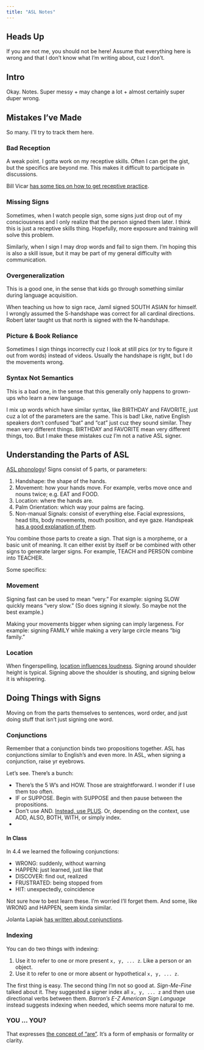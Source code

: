 ```yaml
---
title: "ASL Notes"
---
```



## Heads Up {.unnumbered .unlisted}

If you are not me, you should not be here! Assume that everything here is wrong and that I don't know what I'm writing about, cuz I don't.


## Intro

Okay. Notes. Super messy + may change a lot + almost certainly super duper wrong.


## Mistakes I've Made

So many. I'll try to track them here.

### Bad Reception

A weak point. I gotta work on my receptive skills. Often I can get the gist, but the specifics are beyond me. This makes it difficult to participate in discussions.

Bill Vicar [has some tips on how to get receptive practice](https://www.lifeprint.com/asl101/topics/receptive-asl-skills-practice.htm).

### Missing Signs

Sometimes, when I watch people sign, some signs just drop out of my consciousness and I only realize that the person signed them later. I think this is just a receptive skills thing. Hopefully, more exposure and training will solve this problem.

Similarly, when I sign I may drop words and fail to sign them. I'm hoping this is also a skill issue, but it may be part of my general difficulty with communication.

### Overgeneralization

This is a good one, in the sense that kids go through something similar during language acquisition.

When teaching us how to sign race, Jamil signed SOUTH ASIAN for himself. I wrongly assumed the S-handshape was correct for all cardinal directions. Robert later taught us that north is signed with the N-handshape.

### Picture & Book Reliance

Sometimes I sign things incorrectly cuz I look at still pics (or try to figure it out from words) instead of videos. Usually the handshape is right, but I do the movements wrong.

### Syntax Not Semantics

This is a bad one, in the sense that this generally only happens to grown-ups who learn a new language.

I mix up words which have similar syntax, like BIRTHDAY and FAVORITE, just cuz a lot of the parameters are the same. This is bad! Like, native English speakers don't confused "bat" and "cat" just cuz they sound similar. They mean very different things. BIRTHDAY and FAVORITE mean very different things, too. But I make these mistakes cuz I'm not a native ASL signer.


## Understanding the Parts of ASL

[ASL phonology](https://www.handspeak.com/learn/index.php?id=97)! Signs consist of 5 parts, or parameters:

1. Handshape: the shape of the hands.
2. Movement: how your hands move. For example, verbs move once and nouns twice; e.g. EAT and FOOD.
3. Location: where the hands are.
4. Palm Orientation: which way your palms are facing.
5. Non-manual Signals: consist of everything else. Facial expressions, head tilts, body movements, mouth position, and eye gaze. Handspeak [has a good explanation of them](https://www.handspeak.com/learn/index.php?id=158).

You combine those parts to create a sign. That sign is a morpheme, or a basic unit of meaning. It can either exist by itself or be combined with other signs to generate larger signs. For example, TEACH and PERSON combine into TEACHER.

Some specifics:

### Movement

Signing fast can be used to mean "very." For example: signing SLOW quickly means "very slow." (So does signing it slowly. So maybe not the best example.)

Making your movements bigger when signing can imply largeness. For example: signing FAMILY while making a very large circle means "big family."

### Location

When fingerspelling, [location influences loudness](https://youtu.be/IeeMM7Nts6I). Signing around shoulder height is typical. Signing above the shoulder is shouting, and signing below it is whispering.


## Doing Things with Signs

Moving on from the parts themselves to sentences, word order, and just doing stuff that isn't just signing one word.

### Conjunctions

Remember that a conjunction binds two propositions together. ASL has conjunctions similar to English's and even more. In ASL, when signing a conjunction, raise yr eyebrows.

Let's see. There's a bunch:

- There's the 5 W's and HOW. Those are straightforward. I wonder if I use them too often.
- IF or SUPPOSE. Begin with SUPPOSE and then pause between the propositions.
- Don't use AND. [Instead, use PLUS](https://lifeprint.com/asl101/pages-signs/a/and.htm). Or, depending on the context, use ADD, ALSO, BOTH, WITH, or simply index.
- 

#### In Class

In 4.4 we learned the following conjunctions:

- WRONG: suddenly, without warning
- HAPPEN: just learned, just like that
- DISCOVER: find out, realized
- FRUSTRATED: being stopped from
- HIT: unexpectedly, coincidence

Not sure how to best learn these. I'm worried I'll forget them. And some, like WRONG and HAPPEN, seem kinda similar.

Jolanta Lapiak [has written about conjunctions](https://www.handspeak.com/learn/index.php?id=35).

### Indexing

You can do two things with indexing:

1. Use it to refer to one or more present `x, y, ... z`. Like a person or an object.
2. Use it to refer to one or more absent or hypothetical `x, y, ... z`.

The first thing is easy. The second thing I'm not so good at. _Sign-Me-Fine_ talked about it. They suggested a signer index all `x, y, ... z` and then use directional verbs between them. _Barron's E-Z American Sign Language_ instead suggests indexing when needed, which seems more natural to me.

### YOU ... YOU?

That expresses [the concept of "are"](https://www.lifeprint.com/asl101/pages-signs/a/are.htm). It's a form of emphasis or formality or clarity.